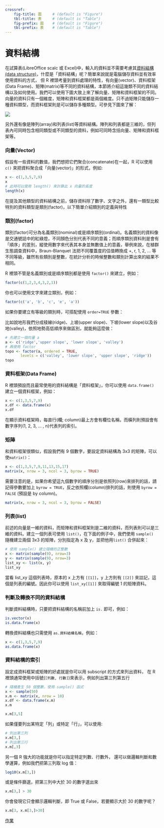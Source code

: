 ```yaml
---
crossref:
    fig-title: 圖     # (default is "Figure")
    tbl-title: 表     # (default is "Table")
    fig-prefix: 圖    # (default is "Figure")
    tbl-prefix: 表    # (default is "Table")
---
```

# 資料結構

在試算表(LibreOffice scalc 或 Excel)中，輸入的資料並不需要考慮其[資料結構(data structure)](https://en.wikipedia.org/wiki/Data_structure)，什麼是「資料結構」呢？簡單來說就是電腦儲存資料並有效率使用資料的方式，
但 R 裡頭考量到資料處理的特性，有向量(vector)、資料框架(Data Frame)、矩陣(matrix)等不同的資料結構，本節將介紹這幾類不同的資料結構以及如何使用。我們可以使用下圖大致上來了解向量、矩陣和資料框架的不同。向量的資料只有一個維度，矩陣和資料框架都是兩個維度。只不過矩陣只能儲存一種資料類型，而資料框架則是可以儲存多種類型。可參見下圖來了解：


![](https://i.imgur.com/L3m2gF1.png)

另外還有像是陣列(array)和列表(list)等資料結構。陣列和列表都是三維的，但列表內可同時包含相同類型或不同類型的資料，例如可同時含括向量、矩陣和資料框架等。


### 向量(Vector)

假設有一些資料的數值，我們想把它們聚合(concatenate)在一起，R 可以使用 ``c()`` 來把資料聚合成「向量(vector)」的形式，例如:

```r
x <- c(1,3,5,7,9)
x
# 此時可以使用 length() 來計算此 x 向量的長度
length(x)
```
在提及其他類型的資料結構之前，儲存資料除了數字、文字之外，還有一類型比較特別的資料類型是類別(factor)，以下簡單介紹類別的定義與特性

### 類別(factor)

類別(factor)可分為名義類別(nominal)或是順序類別(ordinal)。名義類別的資料像是交通號誌中的紅綠燈，不同顏色分別代表不同的意義；而順序類別資料則是會有「順序」的差別，縱使用數字來代表其本身並無數值上的意義，舉例來說，在植群生態調查資料中，Braun-Blanquet 法把不同覆蓋度的估值轉換成 +, r, 1, 2, ... 等不同等級，雖然有些類別是整數，在統計分析的時候整數和類別計算出來的結果不相同。

R 裡頭不管是名義類別或是順序類別都是使用 ``factor()`` 來建立，例如：

```r
factor(c(1,2,3,4,3,2,1))
```

你也可以使用文字來建立類別，例如：

```r
factor(c('a', 'b', 'c', 'e', 'a'))
```

如果你要建立有等級的類別時，可搭配使用 ``order=TRUE`` 參數：

比如說地形我們分成稜線(ridge)、上坡(upper slope)、下坡(lower slope)以及谷地(valley)，依照地勢高低順序來做區別，就能夠這麼做：

```r
# 先建立一個向量 a
a <- c('ridge','upper slope', 'lower slope', 'valley')
# 再使用 factor
topo <- factor(a, ordered = TRUE,
       levels = c('valley', 'lower slope', 'upper slope', 'ridge'))
topo
```

### 資料框架(Data Frame)

R 裡頭預設而且最常使用的資料結構是「資料框架」，你可以使用 ``data.frame()``
建立一個資料框架，例如：

```r
x <- c(1,3,5,7,9)
x.df <- data.frame(x)
x.df
```

在顯示資料框架時，每直行(欄; column)最上方會有欄位名稱，而橫列則預設會有數字序列(1, 2, 3, ... , n)代表列的索引。

### 矩陣

和資料框架很類似，假設我們有 9 個數字，要設定資料結構為 3x3 的矩陣，可以使``matrix()``：

```r
x <- c(1,3,5,7,9,11,13,15,17)
matrix(x, nrow = 3, ncol = 3, byrow = TRUE)
```

需要注意的是，如果你希望這九個數字的順序分別是依照列(row)來排列的話，請記得參數要加上 ``byrow = TRUE``，反之依照欄(column)排列的話，則使用 ``byrow = FALSE`` (預設是 by column)。

```r
matrix(x, nrow = 3, ncol = 3, byrow = FALSE)
```

### 列表(list)

前述的向量是一維的資料，而矩陣和資料框架則是二維的資料，而列表則可以是三維的資料。建立一個列表可使用 ``list()``，在下面的例子中，我們使用 ``sample()`` 
隨機建立兩個 3x3 的矩陣，分別指定為 x 及 y，並把他用``list()`` 合併起來：

```r
# 使用 sample() 建立隨機的正整數
x <- matrix(sample(9), nrow=3)
y <- matrix(sample(9), nrow=3)
list_xy <- list(x, y)
list_xy
```

當看 list_xy 這個列表時，原本的 x 上方有 ``[[1]]``，y 上方則有 ``[[2]]`` 來註記，這個是列表的編號。因此你可以使用 ``list_xy[[1]]`` 來取得編號 1 的矩陣資料。

### 判斷及轉換不同的資料結構

判斷資料結構時，只要把資料結構的名稱前加上 ``is.`` 即可，例如：

```r
is.vector(x)
is.data.frame(x)
```

轉換資料結構也只需使用 ``as.資料結構名稱``，例如：

```r
x <- c(1,3,5,7,9)
as.data.frame(x)
```

### 資料結構的索引

設定成資料框架或矩陣的好處就是你可以用 subscript 的方式來列出資料，
在 R 裡頭通常使用中括號(``[列數, 行數]``)來表示，例如列出第三列第五行

```r
# 隨機產生 50 個整數，使用 sample() 函式
x <- sample(50)
x.m <- matrix(x, nrow = 10)
x.df <- data.frame(x.m)
x.m
```
```r
x.m[3,5]
```

如果僅要列出某特定「列」或特定「行」，可以使用:

```r
# 列出第三列
x.m[3,]
# 列出第三行
x.m[,3]
```

另一個 R 強大的功能就是你可以指定特定列數、行數外，
還可以做邏輯判斷和數學運算，例如我們把第三列取 log 值：

```r
log10(x.m[3,])
```

或是條件篩選，把第三列中大於 30 的數字選出來

```r
x.m[3,] > 30
```

你會發現它只會顯示邏輯判斷，即 True 或 False，若要顯示大於 30 的數字呢？

```r
x.m[3, x.m[3,]>30]
```

[作業](https://hackmd.io/toYS6t6BTAOFivs1mrnVGg)
